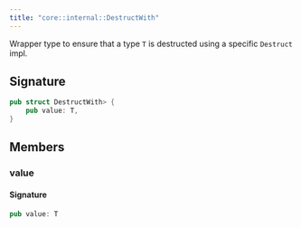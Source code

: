 ```yaml
---
title: "core::internal::DestructWith"
---
```


Wrapper type to ensure that a type `T` is destructed using a specific `Destruct` impl.



## Signature

```rust
pub struct DestructWith> {
    pub value: T,
}
```



## Members

### value


#### Signature

```rust
pub value: T
```


